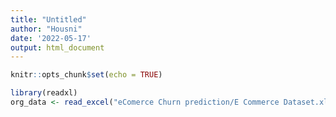 ---
title: "Untitled"
author: "Housni"
date: '2022-05-17'
output: html_document
---

```{r setup, include=FALSE}
knitr::opts_chunk$set(echo = TRUE)
```

```{r}
library(readxl)
org_data <- read_excel("eComerce Churn prediction/E Commerce Dataset.xlsx", sheet = "E Comm")
```

